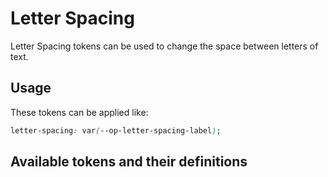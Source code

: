 
<Meta title="Tokens/Typography/Letter Spacing" />

# Letter Spacing

Letter Spacing tokens can be used to change the space between letters of text.

## Usage

These tokens can be applied like:

```css
letter-spacing: var(--op-letter-spacing-label);
```

## Available tokens and their definitions

<DesignTokenDocBlock categoryName="Letter Spacing" viewType="card" />
